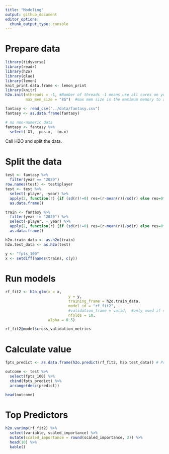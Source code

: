 ```yaml
---
title: "Modeling"
output: github_document
editor_options: 
  chunk_output_type: console
---
```


# Prepare data 

```r
library(tidyverse)
library(readr)
library(h2o)
library(glue)
library(lemon)
knit_print.data.frame <- lemon_print
library(knitr)
h2o.init(nthreads = -1, #Number of threads -1 means use all cores on your machine
         max_mem_size = "8G")  #max mem size is the maximum memory to allocate to H2O

fantasy <- read_csv("../data/fantasy.csv")
fantasy <- as.data.frame(fantasy)

# no non-numeric data
fantasy <- fantasy %>%
  select(-X1, -pos.x, -tm.x)
```

Call H2O and split the data.

# Split the data

```r
test <- fantasy %>%
  filter(year == "2020") 
row.names(test) <- test$player
test <- test %>%
  select(-player, -year) %>%
  apply(2, function(r) {if (sd(r)!=0) res=(r-mean(r))/sd(r) else res=0*r; res}) %>%
  as.data.frame()

train <- fantasy %>%
  filter(year != "2020") %>%
  select(-player, - year) %>%
  apply(2, function(r) {if (sd(r)!=0) res=(r-mean(r))/sd(r) else res=0*r; res}) %>%
  as.data.frame()
```

```r
h2o.train_data <- as.h2o(train)
h2o.test_data <- as.h2o(test)

y <- "fpts_100"
x <- setdiff(names(train), c(y))
```

# Run models

```r
rf_fit2 <- h2o.glm(x = x,
                            y = y,
                            training_frame = h2o.train_data,
                            model_id = "rf_fit2",
                            #validation_frame = valid,  #only used if stopping_rounds > 0
                            nfolds = 10,
                   alpha = 0.5)

rf_fit2@model$cross_validation_metrics
```


# Calculate value

```r
fpts_predict <- as.data.frame(h2o.predict(rf_fit2, h2o.test_data)) # Predict entire dataset (note that we are not using out-of-bag samples)

outcome <- test %>%
  select(fpts_100) %>%
  cbind(fpts_predict) %>%
  arrange(desc(predict))

head(outcome)
```

# Top Predictors

```r
h2o.varimp(rf_fit2) %>%
  select(variable, scaled_importance) %>%
  mutate(scaled_importance = round(scaled_importance, 2)) %>%
  head(10) %>%
  kable()
```